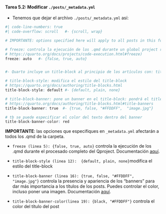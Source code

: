 ::: {.callout-important icon="false"}
#### Tarea 5.2: Modificar `./posts/_metadata.yml` 

- Tenemos que dejar el archivo `./posts/_metadata.yml`  así:


```r
#| code-line-numbers: true
#| code-overflow: scroll   #- {scroll, wrap}

# IMPORTANTE: options specified here will apply to all posts in this folder

# freeze: controla la ejecución de los .qmd durante un global project render
# https://quarto.org/docs/projects/code-execution.html#freeze)
freeze: auto   #- {false, true, auto}


#- Quarto incluye un title-block al principio de los artículos con: title, subtitle, authors, date, doi, and abstract.

# title-block-style: modifica el estilo del title-block
# https://quarto.org/docs/authoring/title-blocks.html
title-block-style: default #- {default, plain, none}

# title-block-banner: pone un banner en el title-block: pondrá el title, subtitle, description, y categories dentro del banner
# https://quarto.org/docs/authoring/title-blocks.html#title-banners
title-block-banner: true  #- {true, false, "#FFDDFF",  "image.jpg"}

# tb se puede especificar el color del texto dentro del banner
title-block-banner-color: red
```

 **IMPORTANTE**: las opciones que especifiques en `_metadata.yml` afectarán a todos los .qmd de la carpeta.

- `freeze (linea 5): {false, true, auto}` controla la ejecución de los .qmd durante el procesado completo del Qproject. Documentación [aquí](https://quarto.org/docs/projects/code-execution.html#freeze).

- `title-block-style (linea 12):  {default, plain, none}`modifica el estilo del title-block

- `title-block-banner (linea 16): {true, false, "#FFDDFF",  "image.jpg"}` controla la presencia y apariencia de los "banners" para dar más importancia a los títulos de los posts. Puedes controlar el color, incluso poner una imagen. Documentación [aquí](https://quarto.org/docs/authoring/title-blocks.html#title-banners). 

- `title-block-banner-color(linea 19): {black, "#FFDDFF"}` controla el color del título del post

:::
